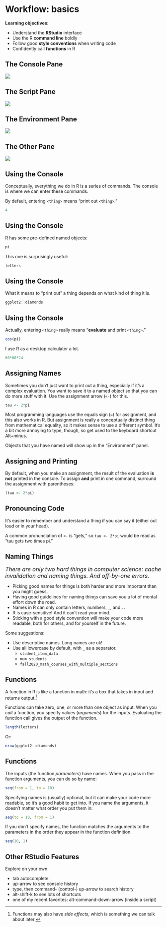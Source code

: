 # Workflow: basics

**Learning objectives:**

- Understand the **RStudio** interface
- Use the R **command line** boldly
- Follow good **style conventions** when writing code
- Confidently call **functions** in R



## The Console Pane {-}


![](images/console_pane.png)


## The Script Pane {-}


![](images/script_pane.png)

## The Environment Pane {-}


![](images/environment_pane.png)

## The Other Pane {-}


![](images/files_pane.png)

## Using the Console 

Conceptually, everything we do in R is a series of commands. The console is where we can enter these commands.

By default, entering `<thing>` means "print out `<thing>`."

```r
4
```

## Using the Console {-}

R has some pre-defined named objects:

```r
pi
```

This one is surprisingly useful:

```r
letters
```

## Using the Console {-}

What it means to "print out" a thing depends on what kind of thing it is.

```r
ggplot2::diamonds
```

## Using the Console {-}

Actually, entering `<thing>` really means "**evaluate** and print `<thing>`."

```r
cos(pi)
```

I use R as a desktop calculator a lot.

```r
60*60*24
```


## Assigning Names {-}

Sometimes you don't just want to print out a thing, especially if it's a complex evaluation. You want to save it to a named object so that you can do more stuff with it. 
Use the assignment arrow (`<-`) for this.

```r
tau <- 2*pi
```

Most programming languages use the equals sign (`=`) for assignment, and this also works in R. But assignment is really a conceptually distinct thing from mathematical equality, so it makes sense to use a different symbol. It's a bit more annoying to type, though, so get used to the keyboard shortcut Alt+minus.

Objects that you have named will show up in the "Environment" panel.

## Assigning and Printing {-}

By default, when you make an assignment, the result of the evaluation **is not** printed in the console. To assign **and** print in one command, surround the assignment with parentheses:

```r
(tau <- 2*pi)
```


## Pronouncing Code {-}

It's easier to remember and understand a thing if you can say it (either out loud or in your head). 

A common pronunciation of `<-` is "gets," so `tau <- 2*pi` would be read as
"tau gets two times pi."



## Naming Things

<font size="4"> *There are only two hard things in computer science: cache invalidation and naming things. And off-by-one errors.* </font>

- Picking good names for things is both harder and more important than you might guess.
- Having good guidelines for naming things can save you a lot of mental effort down the road.
- Names in R can only contain letters, numbers, `_`, and `.`.
- R is case-sensitive! And it can't read your mind.
- Sticking with a good style convention will make your code more readable, both for others, and for yourself in the future.
 
 Some suggestions:
 
- Use descriptive names. Long names are ok!
- Use all lowercase by default, with `_` as a separator.
  - `student_item_data`
  - `num_students`
  - `fall2020_math_courses_with_multiple_sections`



## Functions

A function in R is like a function in math: it's a box that takes in input and returns output.^[Functions may also have *side effects*, which is something we can talk about later.]

Functions can take zero, one, or more than one object as input. When you *call* a function, you specify values (*arguments*) for the inputs. Evaluating the function call gives the output of the function.

```r
length(letters)
```

Or:

```r
nrow(ggplot2::diamonds)
```

## Functions {-}

The inputs (the function *parameters*) have names. When you pass in the function arguments, you can do so by name:

```r
seq(from = 1, to = 10)
```

Specifying names is (usually) optional, but it can make your code more readable, so it's a good habit to get into. If you name the arguments, it doesn't matter what order you put them in:

```r
seq(to = 10, from = 1)
```

If you don't specify names, the function matches the arguments to the parameters in the order they appear in the function definition.

```r
seq(10, 1)
```

## Other RStudio Features {-}

Explore on your own:

- tab autocomplete
- up-arrow to see console history
- type, then command- (control-) up-arrow to search history
- alt-shift-k to see lots of shortcuts
- one of my recent favorites: alt-command-down-arrow (inside a script)

